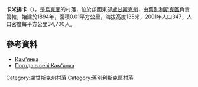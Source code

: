 {{coord|49|9|1|N|38|48|17|E|scale:100000|display=title}}

'''卡米揚卡'''（{{lang-uk|Кам'янка}}），是[[烏克蘭|烏克蘭]]的村落，位於該國東部[[盧甘斯克州|盧甘斯克州]]，由[[舊別利斯克區|舊別利斯克區]]負責管轄，始建於1894年，面積0.01平方公里，海拔高度135米，2001年人口347，人口密度每平方公里34,700人。

==參考資料==
*[http://w1.c1.rada.gov.ua/pls/z7502/A005?rdat1=08.11.2011&rf7571=18796 Кам'янка]{{dead link|date=2017年11月 |bot=InternetArchiveBot |fix-attempted=yes }}
* [http://weather.in.ua/ua/lyganskaja/9960 Погода в селі Кам'янка] {{Wayback|url=http://weather.in.ua/ua/lyganskaja/9960 |date=20160305095052 }}

{{DEFAULTSORT:Кам'янка}}
[[Category:盧甘斯克州村落|Category:盧甘斯克州村落]]
[[Category:舊別利斯克區村落|Category:舊別利斯克區村落]]


{{Luhansk-geo-stub}}